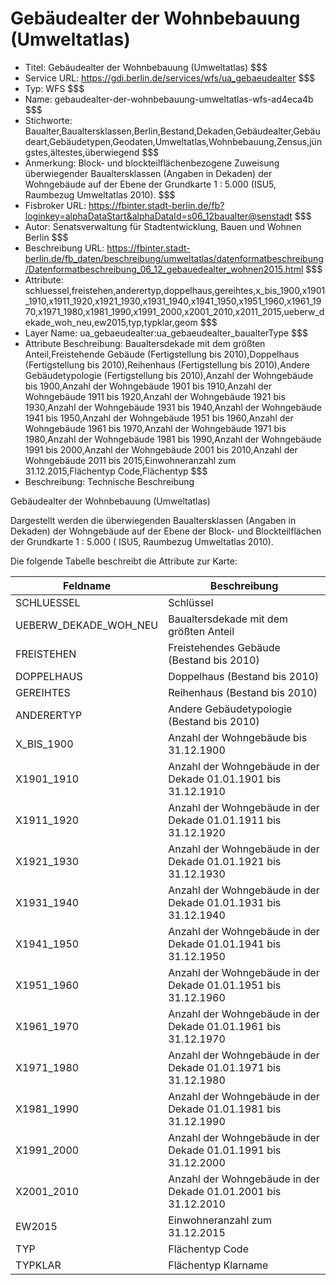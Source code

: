 # Gebäudealter der Wohnbebauung (Umweltatlas)
- Titel: Gebäudealter der Wohnbebauung (Umweltatlas) $$$
- Service URL: https://gdi.berlin.de/services/wfs/ua_gebaeudealter $$$
- Typ: WFS $$$
- Name: gebaudealter-der-wohnbebauung-umweltatlas-wfs-ad4eca4b $$$
- Stichworte: Baualter,Baualtersklassen,Berlin,Bestand,Dekaden,Gebäudealter,Gebäudeart,Gebäudetypen,Geodaten,Umweltatlas,Wohnbebauung,Zensus,jüngstes,ältestes,überwiegend $$$
- Anmerkung: Block- und blockteilflächenbezogene Zuweisung überwiegender Baualtersklassen (Angaben in Dekaden) der Wohngebäude auf der Ebene der Grundkarte 1 : 5.000 (ISU5, Raumbezug Umweltatlas 2010). $$$
- Fisbroker URL: https://fbinter.stadt-berlin.de/fb?loginkey=alphaDataStart&alphaDataId=s06_12baualter@senstadt $$$
- Autor: Senatsverwaltung für Stadtentwicklung, Bauen und Wohnen Berlin $$$
- Beschreibung URL: https://fbinter.stadt-berlin.de/fb_daten/beschreibung/umweltatlas/datenformatbeschreibung/Datenformatbeschreibung_06_12_gebauedealter_wohnen2015.html $$$
- Attribute: schluessel,freistehen,anderertyp,doppelhaus,gereihtes,x_bis_1900,x1901_1910,x1911_1920,x1921_1930,x1931_1940,x1941_1950,x1951_1960,x1961_1970,x1971_1980,x1981_1990,x1991_2000,x2001_2010,x2011_2015,ueberw_dekade_woh_neu,ew2015,typ,typklar,geom $$$
- Layer Name: ua_gebaeudealter:ua_gebaeudealter_baualterType $$$
- Attribute Beschreibung: Baualtersdekade mit dem größten Anteil,Freistehende Gebäude (Fertigstellung bis 2010),Doppelhaus (Fertigstellung bis 2010),Reihenhaus (Fertigstellung bis 2010),Andere Gebäudetypologie (Fertigstellung bis 2010),Anzahl der Wohngebäude bis 1900,Anzahl der Wohngebäude 1901 bis 1910,Anzahl der Wohngebäude 1911 bis 1920,Anzahl der Wohngebäude 1921 bis 1930,Anzahl der Wohngebäude 1931 bis 1940,Anzahl der Wohngebäude 1941 bis 1950,Anzahl der Wohngebäude 1951 bis 1960,Anzahl der Wohngebäude 1961 bis 1970,Anzahl der Wohngebäude 1971 bis 1980,Anzahl der Wohngebäude 1981 bis 1990,Anzahl der Wohngebäude 1991 bis 2000,Anzahl der Wohngebäude  2001 bis 2010,Anzahl der Wohngebäude 2011 bis 2015,Einwohneranzahl zum 31.12.2015,Flächentyp Code,Flächentyp $$$
- Beschreibung: Technische Beschreibung 

Gebäudealter der Wohnbebauung (Umweltatlas)

Dargestellt werden die überwiegenden Baualtersklassen (Angaben in Dekaden) der Wohngebäude auf der Ebene der Block- und Blockteilflächen der Grundkarte 1 : 5.000 ( ISU5, Raumbezug Umweltatlas 2010).  
  
Die folgende Tabelle beschreibt die Attribute zur Karte:

  
| Feldname                 | Beschreibung                                                   |
| ------------------------ | -------------------------------------------------------------- |
| SCHLUESSEL               | Schlüssel                                                      |
| UEBERW\_DEKADE\_WOH\_NEU | Baualtersdekade mit dem größten Anteil                         |
| FREISTEHEN               | Freistehendes Gebäude (Bestand bis 2010)                       |
| DOPPELHAUS               | Doppelhaus (Bestand bis 2010)                                  |
| GEREIHTES                | Reihenhaus (Bestand bis 2010)                                  |
| ANDERERTYP               | Andere Gebäudetypologie (Bestand bis 2010)                     |
| X\_BIS\_1900             | Anzahl der Wohngebäude bis 31.12.1900                          |
| X1901\_1910              | Anzahl der Wohngebäude in der Dekade 01.01.1901 bis 31.12.1910 |
| X1911\_1920              | Anzahl der Wohngebäude in der Dekade 01.01.1911 bis 31.12.1920 |
| X1921\_1930              | Anzahl der Wohngebäude in der Dekade 01.01.1921 bis 31.12.1930 |
| X1931\_1940              | Anzahl der Wohngebäude in der Dekade 01.01.1931 bis 31.12.1940 |
| X1941\_1950              | Anzahl der Wohngebäude in der Dekade 01.01.1941 bis 31.12.1950 |
| X1951\_1960              | Anzahl der Wohngebäude in der Dekade 01.01.1951 bis 31.12.1960 |
| X1961\_1970              | Anzahl der Wohngebäude in der Dekade 01.01.1961 bis 31.12.1970 |
| X1971\_1980              | Anzahl der Wohngebäude in der Dekade 01.01.1971 bis 31.12.1980 |
| X1981\_1990              | Anzahl der Wohngebäude in der Dekade 01.01.1981 bis 31.12.1990 |
| X1991\_2000              | Anzahl der Wohngebäude in der Dekade 01.01.1991 bis 31.12.2000 |
| X2001\_2010              | Anzahl der Wohngebäude in der Dekade 01.01.2001 bis 31.12.2010 |
| EW2015                   | Einwohneranzahl zum 31.12.2015                                 |
| TYP                      | Flächentyp Code                                                |
| TYPKLAR                  | Flächentyp Klarname                                            | $$$
